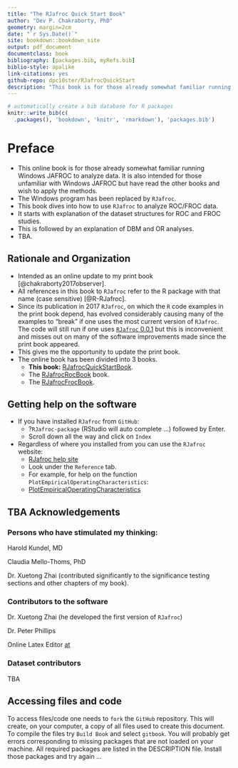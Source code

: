 ```yaml
--- 
title: "The RJafroc Quick Start Book"
author: "Dev P. Chakraborty, PhD"
geometry: margin=2cm
date: "`r Sys.Date()`"
site: bookdown::bookdown_site
output: pdf_document
documentclass: book
bibliography: [packages.bib, myRefs.bib]
biblio-style: apalike
link-citations: yes
github-repo: dpc10ster/RJafrocQuickStart
description: "This book is for those already somewhat familiar running Windows JAFROC to analyze data. The Windows program has been replaced by RJafroc. This book dives into how to use RJafroc to analyze ROC/FROC data."
---
```



```r
# automatically create a bib database for R packages
knitr::write_bib(c(
  .packages(), 'bookdown', 'knitr', 'rmarkdown'), 'packages.bib')
```



# Preface {#quick-start-index-preface}

* This online book is for those already somewhat familiar running Windows JAFROC to analyze data. It is also intended for those unfamiliar with Windows JAFROC but have read the other books and wish to apply the methods.
* The Windows program has been replaced by `RJafroc`. 
* This book dives into how to use `RJafroc` to analyze ROC/FROC data.
* It starts with explanation of the dataset structures for ROC and FROC studies.
* This is followed by an explanation of DBM and OR analyses.
* TBA.


## Rationale and Organization {#quick-start-index-rationale-and-organization}

* Intended as an online update to my print book [@chakraborty2017observer].
* All references in this book to `RJafroc` refer to the R package with that name (case sensitive) [@R-RJafroc]. 
* Since its publication in 2017 `RJafroc`, on which the `R` code examples in the print book depend, has evolved considerably causing many of the examples to "break" if one uses the most current version of `RJafroc`. The code will still run if one uses [`RJafroc` 0.0.1](https://cran.r-project.org/src/contrib/Archive/RJafroc/) but this is inconvenient and misses out on many of the software improvements made since the print book appeared.
* This gives me the opportunity to update the print book.
* The online book has been divided into 3 books.
    + **This book:** [RJafrocQuickStartBook](https://dpc10ster.github.io/RJafrocQuickStart/).
    + The [RJafrocRocBook](https://dpc10ster.github.io/RJafrocRocBook/) book.
    + The [RJafrocFrocBook](https://dpc10ster.github.io/RJafrocFrocBook/).


## Getting help on the software {#quick-start-index-getting-help}

* If you have installed `RJafroc` from `GitHub`:
    + ?`RJafroc-package` (RStudio will auto complete ...) followed by Enter.
    + Scroll down all the way and click on `Index`
* Regardless of where you installed from you can use the `RJafroc` website:
    + [RJafroc help site](https://dpc10ster.github.io/RJafroc/)
    + Look under the `Reference` tab. 
    + For example, for help on the function `PlotEmpiricalOperatingCharacteristics`:
    + [PlotEmpiricalOperatingCharacteristics](https://dpc10ster.github.io/RJafroc/reference/PlotEmpiricalOperatingCharacteristics.html)




## TBA Acknowledgements {#quick-start-index-acknowledgements}

### Persons who have stimulated my thinking:

Harold Kundel, MD

Claudia Mello-Thoms, PhD

Dr. Xuetong Zhai (contributed significantly to the significance testing sections and other chapters of my book).

### Contributors to the software {#quick-start-index-contributors}

Dr. Xuetong Zhai (he developed the first version of `RJafroc`)

Dr. Peter Phillips

Online Latex Editor [at](https://latexeditor.lagrida.com/) 

### Dataset contributors {#quick-start-index-dataset-contributors}

TBA


## Accessing files and code {#quick-start-index-how-to-access-files}

To access files/code one needs to `fork` the `GitHub` repository. This will create, on your computer, a copy of all files used to create this document. To compile the files try `Build Book` and select `gitbook`. You will probably get errors corresponding to missing packages that are not loaded on your machine. All required packages are listed in the DESCRIPTION file. Install those packages and try again ...




